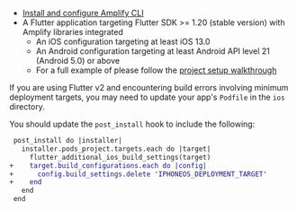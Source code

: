 * [Install and configure Amplify CLI](https://docs.amplify.aws/cli/start/install)
* A Flutter application targeting Flutter SDK >= 1.20 (stable version) with Amplify libraries integrated
    * An iOS configuration targeting at least iOS 13.0
    * An Android configuration targeting at least Android API level 21 (Android 5.0) or above
    * For a full example of please follow the [project setup walkthrough](/lib/project-setup/create-application)

<Callout warning>

If you are using Flutter v2 and encountering build errors involving minimum deployment targets, you may need to update your app's `Podfile` in the `ios` directory.

You should update the `post_install` hook to include the following:

</Callout>

```diff
 post_install do |installer|
   installer.pods_project.targets.each do |target|
     flutter_additional_ios_build_settings(target)
+    target.build_configurations.each do |config|
+      config.build_settings.delete 'IPHONEOS_DEPLOYMENT_TARGET'
+    end
   end
 end
```
